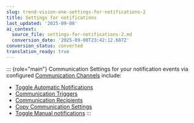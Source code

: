 ```yaml
---
slug: trend-vision-one-settings-for-notifications-2
title: Settings for notifications
last_updated: '2025-09-08'
ai_context:
  source_file: settings-for-notifications-2.md
  conversion_date: '2025-09-08T23:42:12.607Z'
conversion_status: converted
translation_ready: true
---
```


::: {role="main"}
Communication Settings for your notification events via configured [Communication Channels](communication-integrations.mdx) include:

- [Toggle Automatic Notifications](toggle-automatic-notifications.mdx)
- [Communication Triggers](communication-triggers.mdx)
- [Communication Recipients](communication-recipients.mdx)
- [Copy Communication Settings](copy-communication-settings.mdx)
- [Toggle Manual notifications](toggle-manual-notifications.mdx)
:::
